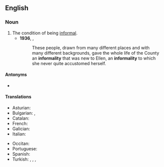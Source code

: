 ==English==

===Noun===
{{en-noun|~}}

# The condition of being [[informal]].
#* '''1936''', {{w|Margaret Mitchell}}, ''{{w|Gone with the Wind}}''
#*: These people, drawn from many different places and with many different backgrounds, gave the whole life of the County an '''informality''' that was new to Ellen, an '''informality''' to which she never quite accustomed herself.

====Antonyms====
* {{l|en|formality}}

====Translations====
{{trans-top|condition of being informal}}
* Asturian: {{t|ast|informalidá|f}}
* Bulgarian: {{t|bg|неформалност|f}}, {{t|bg|неофициалност|f}}
* Catalan: {{t|ca|informalitat|f}}
* French: {{t+|fr|informalité|f}}
* Galician: {{t+|gl|informalidade|f}}
* Italian: {{t|it|informalità|f}}
{{trans-mid}}
* Occitan: {{t|oc|informalitat|f}}
* Portuguese: {{t|pt|informalidade|f}}
* Spanish: {{t+|es|informalidad|f}}
* Turkish: {{t|tr|informelite}}, {{t+|tr|teklifsizlik}}, {{t|tr|resmiyetsizlik}}, {{t+|tr|senlibenlilik}}
{{trans-bottom}}
